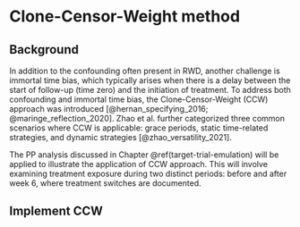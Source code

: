 # Clone-Censor-Weight method {#clone-censor-weight}

## Background

In addition to the confounding often present in RWD, another challenge is immortal time bias, which typically arises when there is a delay between the start of follow-up (time zero) and the initiation of treatment. To address both confounding and immortal time bias, the Clone-Censor-Weight (CCW) approach was introduced [@hernan_specifying_2016; @maringe_reflection_2020]. Zhao et al. further categorized three common scenarios where CCW is applicable: grace periods, static time-related strategies, and dynamic strategies [@zhao_versatility_2021].

The PP analysis discussed in Chapter \@ref(target-trial-emulation) will be applied to illustrate the application of CCW approach. This will involve examining treatment exposure during two distinct periods: before and after week 6, where treatment switches are documented.

## Implement CCW

